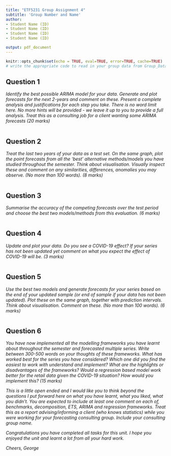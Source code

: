 ```yaml
---
title: "ETF5231 Group Assignment 4"
subtitle: 'Group Number and Name'
author:
- Student Name (ID)
- Student Name (ID)
- Student Name (ID)
- Student Name (ID)

output: pdf_document
---
```


```r
knitr::opts_chunk$set(echo = TRUE, eval=TRUE, error=TRUE, cache=TRUE)
# write the appropriate code to read in your group data from Group_Data.csv
```

## Question 1

*Identify the best possible ARIMA model for your data. Generate and plot forecasts for the next 2-years and comment on these. Present a complete analysis and justifications for each step you take. There is no word limit here. No more hints will be provided - we leave it up to you to provide a full analysis. Treat this as a consulting job for a client wanting some ARIMA forecasts (20 marks)*

```r

```

\newpage
## Question 2

*Treat the last two years of your data as a test set. On the same graph, plot the point forecasts from all the 'best' alternative methods/models you have studied throughout the semester. Think about visualisation. Visually inspect these and comment on any similarities, differences, anomalies you may observe. (No more than 100 words). (8 marks)*

```r

```

\newpage
## Question 3

*Summarise the accuracy of the competing forecasts over the test period and choose the best two models/methods from this evaluation. (6 marks)*

```r

```

\newpage
## Question 4

*Update and plot your data. Do you see a COVID-19 effect? If your series has not been updated yet comment on what you expect the effect of COVID-19 will be. (3 marks)*

```r

```

\newpage
## Question 5

*Use the best two models and generate forecasts for your series based on the end of your updated sample (or end of sample if your data has not been updated). Plot these on the same graph, together with prediction intervals. Think about visualisation. Comment on these. (No more than 100 words). (6 marks)*

```r

```

\newpage
## Question 6

*You have now implemented all the modelling frameworks you have learnt about throughout the semester and forecasted multiple series. Write between 300-500 words on your thoughts of these frameworks. What has worked best for the series you have considered? Which one did you find the easiest to work with understand and implement? What are the highlights or disadvantages of the frameworks? Would a regression based model work better for the retail data given the COVID-19 situation? How would you implement this? (15 marks)*

*This is a little open ended and I would like you to think beyond the questions I put forward here on what you have learnt, what you liked, what you didn't. You are expected to include at least one comment on each of, benchmarks, decomposition, ETS, ARIMA and regression frameworks. Treat this as a report advising/informing a client (who knows statistics) while you were working for your forecasting consulting group. Include your consulting group name.*

*Congratulations you have completed all tasks for this unit. I hope you enjoyed the unit and learnt a lot from all your hard work.*

*Cheers, George*

```r

```